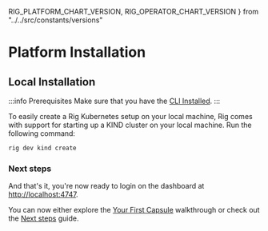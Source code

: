 RIG_PLATFORM_CHART_VERSION,
RIG_OPERATOR_CHART_VERSION
} from "../../src/constants/versions"

# Platform Installation

## Local Installation
:::info Prerequisites
Make sure that you have the [CLI Installed](/getting-started/cli-install).
:::

To easily create a Rig Kubernetes setup on your local machine, Rig comes with support for starting up a KIND cluster on your local machine. Run the following command:

```bash
rig dev kind create
```

### Next steps

And that's it, you're now ready to login on the dashboard at [http://localhost:4747](http://localhost:4747).

You can now either explore the [Your First Capsule](first-capsule) walkthrough or check out the [Next steps](next-steps) guide.
